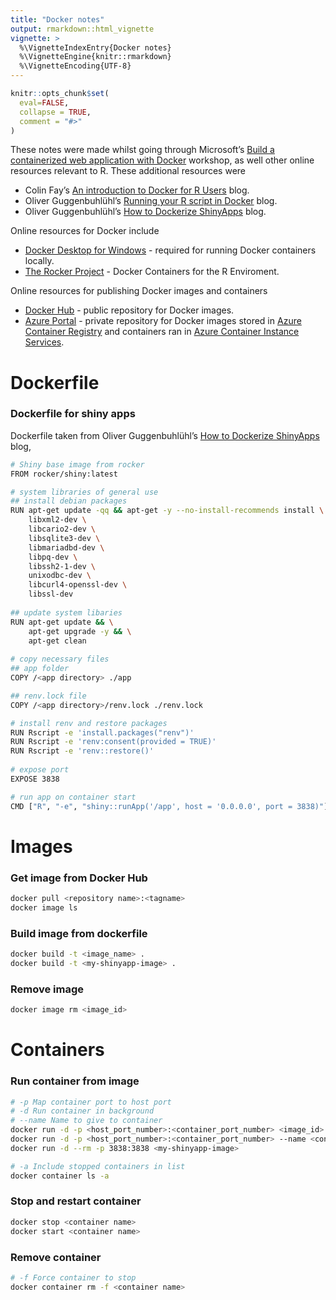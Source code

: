 ```yaml
---
title: "Docker notes"
output: rmarkdown::html_vignette
vignette: >
  %\VignetteIndexEntry{Docker notes}
  %\VignetteEngine{knitr::rmarkdown}
  %\VignetteEncoding{UTF-8}
---
```


```r
knitr::opts_chunk$set(
  eval=FALSE,
  collapse = TRUE,
  comment = "#>"
)
```

These notes were made whilst going through Microsoft's [Build a containerized web application with Docker](https://docs.microsoft.com/en-us/learn/modules/intro-to-containers/) workshop, as well other online resources relevant to R. These additional resources were

-   Colin Fay's [An introduction to Docker for R Users](https://colinfay.me/docker-r-reproducibility/) blog.
-   Oliver Guggenbuhlühl's [Running your R script in Docker](https://www.statworx.com/de/blog/running-your-r-script-in-docker/) blog.
-   Oliver Guggenbuhlühl's [How to Dockerize ShinyApps](https://www.statworx.com/ch/blog/how-to-dockerize-shinyapps/) blog.

Online resources for Docker include

-   [Docker Desktop for Windows](https://docs.docker.com/docker-for-windows/install/) - required for running Docker containers locally.
-   [The Rocker Project](https://www.rocker-project.org/) - Docker Containers for the R Enviroment.

Online resources for publishing Docker images and containers

-   [Docker Hub](https://hub.docker.com/) - public repository for Docker images.
-   [Azure Portal](https://azure.microsoft.com/en-gb/features/azure-portal/) - private repository for Docker images stored in [Azure Container Registry](https://azure.microsoft.com/en-gb/services/container-registry/) and containers ran in [Azure Container Instance Services](https://azure.microsoft.com/en-gb/services/container-instances/).

# Dockerfile

### Dockerfile for shiny apps

Dockerfile taken from Oliver Guggenbuhlühl's [How to Dockerize ShinyApps](https://www.statworx.com/ch/blog/how-to-dockerize-shinyapps/) blog,

```bash
# Shiny base image from rocker
FROM rocker/shiny:latest

# system libraries of general use
## install debian packages
RUN apt-get update -qq && apt-get -y --no-install-recommends install \
    libxml2-dev \
    libcario2-dev \
    libsqlite3-dev \
    libmariadbd-dev \
    libpq-dev \
    libssh2-1-dev \
    unixodbc-dev \
    libcurl4-openssl-dev \
    libssl-dev
    
## update system libaries
RUN apt-get update && \
    apt-get upgrade -y && \
    apt-get clean
    
# copy necessary files
## app folder
COPY /<app directory> ./app

## renv.lock file
COPY /<app directory>/renv.lock ./renv.lock

# install renv and restore packages
RUN Rscript -e 'install.packages("renv")'
RUN Rscript -e 'renv:consent(provided = TRUE)'
RUN Rscript -e 'renv::restore()'
    
# expose port
EXPOSE 3838

# run app on container start
CMD ["R", "-e", "shiny::runApp('/app', host = '0.0.0.0', port = 3838)"]
```

# Images

### Get image from Docker Hub

```bash
docker pull <repository name>:<tagname>
docker image ls
```

### Build image from dockerfile

```bash
docker build -t <image_name> .
docker build -t <my-shinyapp-image> .
```

### Remove image

```bash
docker image rm <image_id>
```

# Containers

### Run container from image

```bash
# -p Map container port to host port
# -d Run container in background
# --name Name to give to container
docker run -d -p <host_port_number>:<container_port_number> <image_id>
docker run -d -p <host_port_number>:<container_port_number> --name <container_name> <image_name>
docker run -d --rm -p 3838:3838 <my-shinyapp-image>

# -a Include stopped containers in list
docker container ls -a
```

### Stop and restart container

```bash
docker stop <container name>
docker start <container name>
```

### Remove container

```bash
# -f Force container to stop
docker container rm -f <container name>
```
